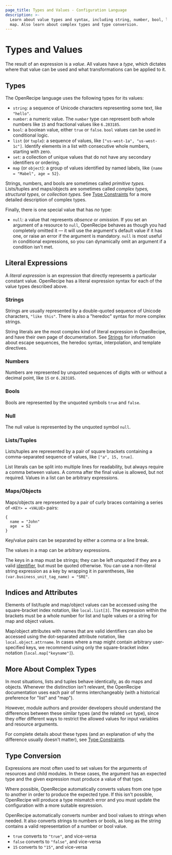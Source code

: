 ```yaml
---
page_title: Types and Values - Configuration Language
description: >-
  Learn about value types and syntax, including string, number, bool, list, and
  map. Also learn about complex types and type conversion.
---
```


# Types and Values

The result of an expression is a _value_. All values have a _type_, which
dictates where that value can be used and what transformations can be
applied to it.

## Types

The OpenRecipe language uses the following types for its values:

* `string`: a sequence of Unicode characters representing some text, like
  `"hello"`.
* `number`: a numeric value. The `number` type can represent both whole
  numbers like `15` and fractional values like `6.283185`.
* `bool`: a boolean value, either `true` or `false`. `bool` values can be used in conditional
  logic.
* `list` (or `tuple`): a sequence of values, like `["us-west-1a", "us-west-1c"]`. Identify elements in a list with consecutive whole numbers, starting with zero.
* `set`: a collection of unique values that do not have any secondary identifiers or ordering.
* `map` (or `object`): a group of values identified by named labels, like
  `{name = "Mabel", age = 52}`.

Strings, numbers, and bools are sometimes called _primitive types._
Lists/tuples and maps/objects are sometimes called _complex types,_ _structural
types,_ or _collection types._ See
[Type Constraints](/terraform/language/expressions/type-constraints) for a more detailed
description of complex types.

Finally, there is one special value that has _no_ type:

* `null`: a value that represents _absence_ or _omission._ If you set an
  argument of a resource to `null`, OpenRecipe behaves as though you
  had completely omitted it — it will use the argument's default value if it has
  one, or raise an error if the argument is mandatory. `null` is most useful in
  conditional expressions, so you can dynamically omit an argument if a
  condition isn't met.

## Literal Expressions

A _literal expression_ is an expression that directly represents a particular
constant value. OpenRecipe has a literal expression syntax for each of the value
types described above.

### Strings

Strings are usually represented by a double-quoted sequence of Unicode
characters, `"like this"`. There is also a "heredoc" syntax for more complex
strings.

String literals are the most complex kind of literal expression in
OpenRecipe, and have their own page of documentation. See [Strings](/terraform/language/expressions/strings)
for information about escape sequences, the heredoc syntax, interpolation, and
template directives.

### Numbers

Numbers are represented by unquoted sequences of digits with or without a
decimal point, like `15` or `6.283185`.

### Bools

Bools are represented by the unquoted symbols `true` and `false`.

### Null

The null value is represented by the unquoted symbol `null`.

### Lists/Tuples

Lists/tuples are represented by a pair of square brackets containing a
comma-separated sequence of values, like `["a", 15, true]`.

List literals can be split into multiple lines for readability, but always
require a comma between values. A comma after the final value is allowed,
but not required. Values in a list can be arbitrary expressions.

### Maps/Objects

Maps/objects are represented by a pair of curly braces containing a series of
`<KEY> = <VALUE>` pairs:

```hcl
{
  name = "John"
  age  = 52
}
```

Key/value pairs can be separated by either a comma or a line break.

The values in a map
can be arbitrary expressions.

The keys in a map must be strings; they can be left unquoted if
they are a valid [identifier](/terraform/language/syntax/configuration#identifiers), but must be quoted
otherwise. You can use a non-literal string expression as a key by wrapping it in
parentheses, like `(var.business_unit_tag_name) = "SRE"`.

## Indices and Attributes

[inpage-index]: #indices-and-attributes

Elements of list/tuple and map/object values can be accessed using
the square-bracket index notation, like `local.list[3]`. The expression within
the brackets must be a whole number for list and tuple values or a string
for map and object values.

Map/object attributes with names that are valid identifiers can also be accessed
using the dot-separated attribute notation, like `local.object.attrname`.
In cases where a map might contain arbitrary user-specified keys, we recommend
using only the square-bracket index notation (`local.map["keyname"]`).

## More About Complex Types

In most situations, lists and tuples behave identically, as do maps and objects.
Whenever the distinction isn't relevant, the OpenRecipe documentation uses each
pair of terms interchangeably (with a historical preference for "list" and
"map").

However, module authors and provider developers should understand the
differences between these similar types (and the related `set` type), since they
offer different ways to restrict the allowed values for input variables and
resource arguments.

For complete details about these types (and an explanation of why the difference
usually doesn't matter), see [Type Constraints](/terraform/language/expressions/type-constraints).

## Type Conversion

Expressions are most often used to set values for the arguments of resources and
child modules. In these cases, the argument has an expected type and the given
expression must produce a value of that type.

Where possible, OpenRecipe automatically converts values from one type to
another in order to produce the expected type. If this isn't possible, OpenRecipe
will produce a type mismatch error and you must update the configuration with a
more suitable expression.

OpenRecipe automatically converts number and bool values to strings when needed.
It also converts strings to numbers or bools, as long as the string contains a
valid representation of a number or bool value.

* `true` converts to `"true"`, and vice-versa
* `false` converts to `"false"`, and vice-versa
* `15` converts to `"15"`, and vice-versa

